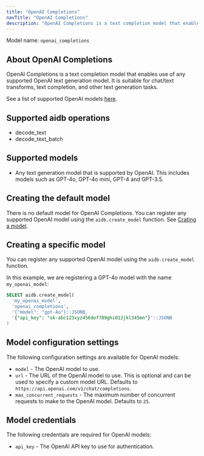 ```yaml
---
title: "OpenAI Completions"
navTitle: "OpenAI Completions"
description: "OpenAI Completions is a text completion model that enables use of any OpenAI text generation model."
---
```


Model name: `openai_completions`

## About OpenAI Completions

OpenAI Completions is a text completion model that enables use of any supported OpenAI text generation model. It is suitable for chat/text transforms, text completion, and other text generation tasks.

See a list of supported OpenAI models [here](https://platform.openai.com/docs/models#models-overview).

## Supported aidb operations

* decode_text
* decode_text_batch

## Supported models

* Any text generation model that is supported by OpenAI. This includes models such as GPT-4o, GPT-4o mini, GPT-4 and GPT-3.5.

## Creating the default model

There is no default model for OpenAI Completions. You can register any supported OpenAI model using the `aidb.create_model` function. See [Crating a model](#creating-a-specific-model).

## Creating a specific model

You can register any supported OpenAI model using the `aidb.create_model` function.

In this example, we are registering a GPT-4o model with the name `my_openai_model`:

```sql
SELECT aidb.create_model(
  'my_openai_model',
  'openai_completions',
  '{"model": "gpt-4o"}::JSONB,
  '{"api_key": "sk-abc123xyz456def789ghi012jkl345mn"}'::JSONB 
)
```

## Model configuration settings

The following configuration settings are available for OpenAI models:

* `model` - The OpenAI model to use.
* `url` - The URL of the OpenAI model to use. This is optional and can be used to specify a custom model URL. Defaults to `https://api.openai.com/v1/chat/completions`.
* `max_concurrent_requests` - The maximum number of concurrent requests to make to the OpenAI model. Defaults to `25`.

## Model credentials

The following credentials are required for OpenAI models:

* `api_key` - The OpenAI API key to use for authentication.

